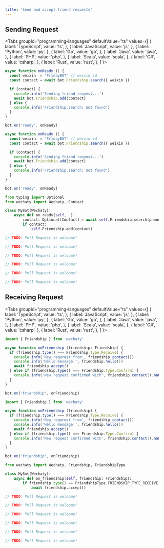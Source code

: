 ```yaml
---
title: 'Send and accept friend requests'
---
```



## Sending Request

<Tabs
  groupId="programming-languages"
  defaultValue="ts"
  values={[
    { label: 'TypeScript',  value: 'ts', },
    { label: 'JavaScript',  value: 'js', },
    { label: 'Python',      value: 'py', },
    { label: 'Go',          value: 'go', },
    { label: 'Java',        value: 'java', },
    { label: 'PHP',         value: 'php', },
    { label: 'Scala',       value: 'scala', },
    { label: 'C#',          value: 'csharp', },
    { label: 'Rust',        value: 'rust', },
  ]
}>

<TabItem value="ts">

```ts
async function onReady () {
  const weixin  = 'FridayBOT' // weixin id
  const contact = await bot.Friendship.search({ weixin })

  if (contact) {
    console.info('Sending friend request...')
    await bot.Friendship.add(contact)
  } else {
    console.info('Friendship.search: not found')
  }
}

bot.on('ready', onReady)
```

</TabItem>
<TabItem value="js">

```js
async function onReady () {
  const weixin  = 'FridayBOT' // weixin id
  const contact = await bot.Friendship.search({ weixin })

  if (contact) {
    console.info('Sending friend request...')
    await bot.Friendship.add(contact)
  } else {
    console.info('Friendship.search: not found')
  }
}

bot.on('ready', onReady)
```

</TabItem>
<TabItem value="py">

```py
from typing import Optional
from wechaty import Wechaty, Contact

class MyBot(Wechaty):
    async def on_ready(self, _):
        contact: Optional[Contact] = await self.Friendship.search(phone='phone-of-someone')
        if contact:
            self.Friendship.add(contact)
```

</TabItem>
<TabItem value="go">

```go
// TODO: Pull Request is welcome!
```

</TabItem>
<TabItem value="java">

```java
// TODO: Pull Request is welcome!
```

</TabItem>
<TabItem value="php">

```php
// TODO: Pull Request is welcome!
```

</TabItem>
<TabItem value="scala">

```scala
// TODO: Pull Request is welcome!
```

</TabItem>
<TabItem value="csharp">

```csharp
// TODO: Pull Request is welcome!
```

</TabItem>
<TabItem value="rust">

```rust
// TODO: Pull Request is welcome!
```

</TabItem>
</Tabs>

## Receiving Request

<Tabs
  groupId="programming-languages"
  defaultValue="ts"
  values={[
    { label: 'TypeScript',  value: 'ts', },
    { label: 'JavaScript',  value: 'js', },
    { label: 'Python',      value: 'py', },
    { label: 'Go',          value: 'go', },
    { label: 'Java',        value: 'java', },
    { label: 'PHP',         value: 'php', },
    { label: 'Scala',       value: 'scala', },
    { label: 'C#',          value: 'csharp', },
    { label: 'Rust',        value: 'rust', },
  ]
}>

<TabItem value="ts">

```ts
import { Friendship } from 'wechaty'

async function onFriendship (friendship: Friendship) {
  if (friendship.type() === Friendship.Type.Receive) {
    console.info('New requrest from', friendship.contact())
    console.info('Hello message:', friendship.hello())
    await friendship.accept()
  } else if (friendship.type() === Friendship.Type.Confirm) {
    console.info('New request confirmed with', friendship.contact().name())
  }
}

bot.on('friendship', onFriendship)
```

</TabItem>
<TabItem value="js">

```js
import { Friendship } from 'wechaty'

async function onFriendship (friendship) {
  if (friendship.type() === Friendship.Type.Receive) {
    console.info('New requrest from', friendship.contact())
    console.info('Hello message:', friendship.hello())
    await friendship.accept()
  } else if (friendship.type() === Friendship.Type.Confirm) {
    console.info('New request confirmed with', friendship.contact().name())
  }
}

bot.on('friendship', onFriendship)
```

</TabItem>
<TabItem value="py">

```py
from wechaty import Wechaty, Friendship, FriendshipType

class MyBot(Wechaty):
    async def on_friendship(self, friendship: Friendship):
        if friendship.type() == FriendshipType.FRIENDSHIP_TYPE_RECEIVE:
            await friendship.accept()
```

</TabItem>
<TabItem value="go">

```go
// TODO: Pull Request is welcome!
```

</TabItem>
<TabItem value="java">

```java
// TODO: Pull Request is welcome!
```

</TabItem>
<TabItem value="php">

```php
// TODO: Pull Request is welcome!
```

</TabItem>
<TabItem value="scala">

```scala
// TODO: Pull Request is welcome!
```

</TabItem>
<TabItem value="csharp">

```csharp
// TODO: Pull Request is welcome!
```

</TabItem>
<TabItem value="rust">

```rust
// TODO: Pull Request is welcome!
```

</TabItem>
</Tabs>
